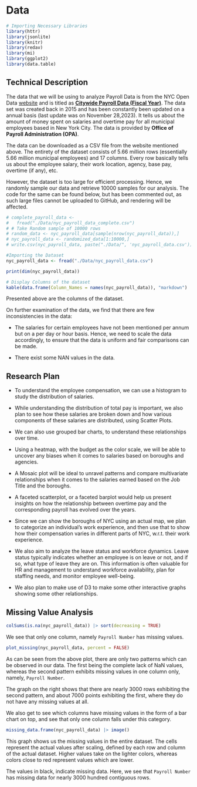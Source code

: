 # Data

```r
# Importing Necessary Libraries
library(httr)
library(jsonlite)
library(knitr)
library(redav)
library(mi)
library(ggplot2)
library(data.table)
```

## Technical Description

The data that we will be using to analyze Payroll Data is from the NYC Open Data [website](https://opendata.cityofnewyork.us/) and is titled as  [**Citywide Payroll Data (Fiscal Year)**](https://data.cityofnewyork.us/City-Government/Citywide-Payroll-Data-Fiscal-Year-/k397-673e). The data set was created back in 2015 and has been constantly been updated on a annual basis (last update was on November 28,2023). It tells us about the amount of money spent on salaries and overtime pay for all municipal employees based in New York City. The data is provided by **Office of Payroll Administration (OPA)**. 

The data can be downloaded as a CSV file from the website mentioned above. The entirety of the dataset consists of 5.66 million rows (essentially 5.66 million municipal employees) and 17 columns. Every row basically tells us about the employee salary, their work location, agency, base pay, overtime (if any), etc. 

However, the dataset is too large for efficient processing. Hence, we randomly sample our data and retrieve 10000 samples for our analysis. The code for the same can be found below, but has been commented out, as such large files cannot be uploaded to GitHub, and rendering will be affected.


```r
# complete_payroll_data <-
#   fread("./Data/nyc_payroll_data_complete.csv")
# # Take Random sample of 10000 rows
# random_data <- nyc_payroll_data[sample(nrow(nyc_payroll_data)),]
# nyc_payroll_data <- randomized_data[1:10000,]
# write.csv(nyc_payroll_data, paste("./Data/", 'nyc_payroll_data.csv'))

#Importing the Dataset
nyc_payroll_data <- fread("./Data/nyc_payroll_data.csv")
```

```r
print(dim(nyc_payroll_data))
```

```r
# Display Columns of the dataset
kable(data.frame(Column_Names = names(nyc_payroll_data)), "markdown")

```

Presented above are the columns of the dataset.

On further examination of the data, we find that there are few inconsistencies in the data:

- The salaries for certain employees have not been mentioned per annum but on a per day or hour basis. Hence, we need to scale the data accordingly, to ensure that the data is uniform and fair comparisons can be made.

- There exist some NAN values in the data.

## Research Plan

* To understand the employee compensation, we can use a histogram to study the distribution of salaries.

* While understanding the distribution of total pay is important, we also plan to see how these salaries are broken down and how various components of these salaries are distributed, using Scatter Plots. 

* We can also use grouped bar charts, to understand these relationships over time.

* Using a heatmap, with the budget as the color scale, we will be able to uncover any biases when it comes to salaries based on boroughs and agencies.

* A Mosaic plot will be ideal to unravel patterns and compare multivariate relationships when it comes to the salaries earned based on the Job Title and the boroughs.

* A faceted scatterplot, or a faceted barplot would help us present insights on how the relationship between overtime pay and the corresponding payroll has evolved over the years.

* Since we can show the boroughs of NYC using an actual map, we plan to categorize an individual's work experience, and then use that to show how their compensation varies in different parts of NYC, w.r.t. their work experience.

* We also aim to analyze the leave status and workforce dynamics. Leave status typically indicates whether an employee is on leave or not, and if so, what type of leave they are on. This information is often valuable for HR and management to understand workforce availability, plan for staffing needs, and monitor employee well-being.

* We also plan to make use of D3 to make some other interactive graphs showing some other relationships.


## Missing Value Analysis

```r
colSums(is.na(nyc_payroll_data)) |> sort(decreasing = TRUE)
```

We see that only one column, namely `Payroll Number` has missing values.

```r
plot_missing(nyc_payroll_data, percent = FALSE)
```

As can be seen from the above plot, there are only two patterns which can be observed in our data. The first being the complete lack of NaN values, whereas the second pattern exhibits missing values in one column only, namely, `Payroll Number`.

The graph on the right shows that there are nearly 3000 rows exhibiting the second pattern, and about 7000 points exhibiting the first, where they do not have any missing values at all.

We also get to see which columns have missing values in the form of a bar chart on top, and see that only one column falls under this category.

```r
missing_data.frame(nyc_payroll_data) |> image()
```

This graph shows us the missing values in the entire dataset. The cells represent the actual values after scaling, defined by each row and column of the actual dataset. Higher values take on the lighter colors, whereas colors close to red represent values which are lower.

The values in black, indicate missing data. Here, we see that `Payroll Number` has missing data for nearly 3000 hundred contiguous rows.
